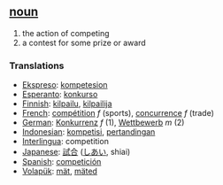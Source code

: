 == [[noun]] ==
# the action of competing
# a contest for some prize or award

=== Translations ===
*[[Ekspreso]]: [[kompetesion]]
*[[Esperanto]]: [[konkurso]]
*[[Finnish]]: [[kilpailu]], [[kilpailija]]
*[[French]]: [[compétition]] ''f'' (sports), [[concurrence]] ''f'' (trade)
*[[German]]: [[Konkurrenz]] ''f'' (1), [[Wettbewerb]] ''m'' (2)
*[[Indonesian]]: [[kompetisi]], [[tanding|pertandingan]]
*[[Interlingua]]: competition
*[[Japanese]]: [[試合]] ([[しあい]], shiai)
*[[Spanish]]: [[competición]]
*[[Volapük]]: [[mät]], [[mäted]]
